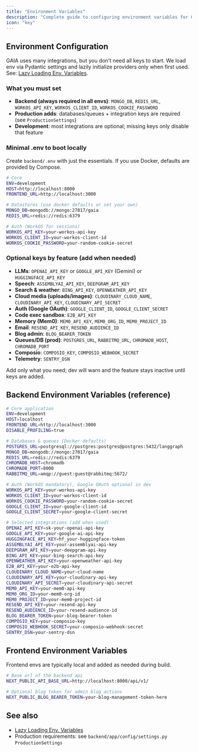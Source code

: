 ```yaml
---
title: "Environment Variables"
description: "Complete guide to configuring environment variables for GAIA"
icon: "key"
---
```


## Environment Configuration

GAIA uses many integrations, but you don’t need all keys to start. We load env via Pydantic settings and lazily initialize providers only when first used. See: [Lazy Loading Env. Variables](/developers/extra/lazy-loading).

### What you must set
- **Backend (always required in all envs)**: `MONGO_DB`, `REDIS_URL`, `WORKOS_API_KEY`, `WORKOS_CLIENT_ID`, `WORKOS_COOKIE_PASSWORD`
- **Production adds**: databases/queues + integration keys are required (see `ProductionSettings`)
- **Development**: most integrations are optional; missing keys only disable that feature

### Minimal .env to boot locally
Create `backend/.env` with just the essentials. If you use Docker, defaults are provided by Compose.

```bash
# Core
ENV=development
HOST=http://localhost:8000
FRONTEND_URL=http://localhost:3000

# Datastores (use docker defaults or set your own)
MONGO_DB=mongodb://mongo:27017/gaia
REDIS_URL=redis://redis:6379

# Auth (WorkOS for sessions)
WORKOS_API_KEY=your-workos-api-key
WORKOS_CLIENT_ID=your-workos-client-id
WORKOS_COOKIE_PASSWORD=your-random-cookie-secret
```

### Optional keys by feature (add when needed)
- **LLMs**: `OPENAI_API_KEY` or `GOOGLE_API_KEY` (Gemini) or `HUGGINGFACE_API_KEY`
- **Speech**: `ASSEMBLYAI_API_KEY`, `DEEPGRAM_API_KEY`
- **Search & weather**: `BING_API_KEY`, `OPENWEATHER_API_KEY`
- **Cloud media (uploads/images)**: `CLOUDINARY_CLOUD_NAME`, `CLOUDINARY_API_KEY`, `CLOUDINARY_API_SECRET`
- **Auth (Google OAuth)**: `GOOGLE_CLIENT_ID`, `GOOGLE_CLIENT_SECRET`
- **Code exec sandbox**: `E2B_API_KEY`
- **Memory (Mem0)**: `MEM0_API_KEY`, `MEM0_ORG_ID`, `MEM0_PROJECT_ID`
- **Email**: `RESEND_API_KEY`, `RESEND_AUDIENCE_ID`
- **Blog admin**: `BLOG_BEARER_TOKEN`
- **Queues/DB (prod)**: `POSTGRES_URL`, `RABBITMQ_URL`, `CHROMADB_HOST`, `CHROMADB_PORT`
- **Composio**: `COMPOSIO_KEY`, `COMPOSIO_WEBHOOK_SECRET`
- **Telemetry**: `SENTRY_DSN`

Add only what you need; dev will warn and the feature stays inactive until keys are added.

## Backend Environment Variables (reference)

```bash
# Core application
ENV=development
HOST=localhost
FRONTEND_URL=http://localhost:3000
DISABLE_PROFILING=true

# Databases & queues (Docker defaults)
POSTGRES_URL=postgresql://postgres:postgres@postgres:5432/langgraph
MONGO_DB=mongodb://mongo:27017/gaia
REDIS_URL=redis://redis:6379
CHROMADB_HOST=chromadb
CHROMADB_PORT=8000
RABBITMQ_URL=amqp://guest:guest@rabbitmq:5672/

# Auth (WorkOS mandatory), Google OAuth optional in dev
WORKOS_API_KEY=your-workos-api-key
WORKOS_CLIENT_ID=your-workos-client-id
WORKOS_COOKIE_PASSWORD=your-random-cookie-secret
GOOGLE_CLIENT_ID=your-google-client-id
GOOGLE_CLIENT_SECRET=your-google-client-secret

# Selected integrations (add when used)
OPENAI_API_KEY=sk-your-openai-api-key
GOOGLE_API_KEY=your-google-ai-api-key
HUGGINGFACE_API_KEY=hf_your-huggingface-token
ASSEMBLYAI_API_KEY=your-assemblyai-api-key
DEEPGRAM_API_KEY=your-deepgram-api-key
BING_API_KEY=your-bing-search-api-key
OPENWEATHER_API_KEY=your-openweather-api-key
E2B_API_KEY=your-e2b-api-key
CLOUDINARY_CLOUD_NAME=your-cloud-name
CLOUDINARY_API_KEY=your-cloudinary-api-key
CLOUDINARY_API_SECRET=your-cloudinary-api-secret
MEM0_API_KEY=your-mem0-api-key
MEM0_ORG_ID=your-mem0-org-id
MEM0_PROJECT_ID=your-mem0-project-id
RESEND_API_KEY=your-resend-api-key
RESEND_AUDIENCE_ID=your-resend-audience-id
BLOG_BEARER_TOKEN=your-blog-bearer-token
COMPOSIO_KEY=your-composio-key
COMPOSIO_WEBHOOK_SECRET=your-composio-webhook-secret
SENTRY_DSN=your-sentry-dsn
```

## Frontend Environment Variables

<Note>
  Frontend envs are typically local and added as needed during build.
</Note>

```bash
# Base url of the backend api
NEXT_PUBLIC_API_BASE_URL=http://localhost:8000/api/v1/

# Optional blog token for admin blog actions
NEXT_PUBLIC_BLOG_BEARER_TOKEN=your-blog-management-token-here
```

## See also
- [Lazy Loading Env. Variables](/developers/extra/lazy-loading)
- Production requirements: see `backend/app/config/settings.py` `ProductionSettings`
